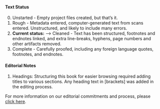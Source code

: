 #### Text Status {-}

0. Unstarted - Empty project files created, but that's it.
1. Rough - Metadata entered, computer-generated text from scans entered. Unstructured, and likely to include many errors.
2. **Current status:** --> Cleaned - Text has been structured, footnotes and endnotes linked, and extra line-breaks, hyphens, page numbers and other artifacts removed.
3. Complete - Carefully proofed, including any foreign language quotes, footnotes, and endnotes. 

#### Editorial Notes {-}

1. Headings: Structuring this book for easier browsing required adding titles to various sections. Any heading text in [brackets] was added in the editing process. 

For more information on our editorial commitments and process, please [click here](https://classics.warhornmedia.com/editorial).
